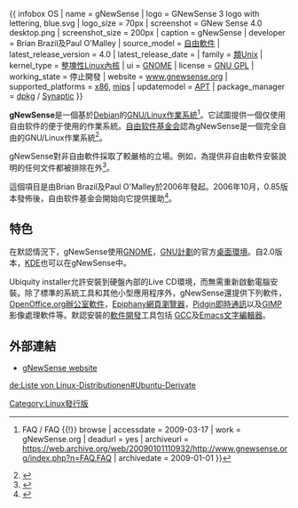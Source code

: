 {{noteTA
|G1=IT
}}
{{lowercase}}
{{ infobox OS
| name                 = gNewSense
| logo                 = GNewSense 3 logo with lettering, blue.svg
| logo_size            = 70px
| screenshot           = GNew Sense 4.0 desktop.png
| screenshot_size      = 200px
| caption              = gNewSense
| developer            = Brian Brazil及Paul O'Malley
| source_model         = [[自由軟件|自由軟件]]
| latest_release_version = 4.0
| latest_release_date  = {{release date and age|2016|05|02}}
| family               = [[類Unix|類Unix]]
| kernel_type          = [[整塊性核心|整塊性]][[Linux內核|Linux內核]]
| ui                   = [[GNOME|GNOME]]
| license              = [[GNU_GPL|GNU GPL]]
| working_state        = 停止開發
| website              = [http://www.gnewsense.org/ www.gnewsense.org]
| supported_platforms  = [[x86|x86]], [[mips|mips]]
| updatemodel          = [[APT|APT]]
| package_manager      = [[dpkg|dpkg]] / [[Synaptic|Synaptic]]
}}

'''gNewSense'''是一個基於[[Debian|Debian]]的[[GNU/Linux|GNU/Linux]][[作業系統|作業系統]]<ref name="faq">{{cite web | url = http://www.gnewsense.org/index.php?n=FAQ.FAQ | title = gNewSense Official Website : Free as in freedom {{!}} FAQ / FAQ {{!}} browse | accessdate = 2009-03-17 | work = gNewSense.org | deadurl = yes | archiveurl = https://web.archive.org/web/20090101110932/http://www.gnewsense.org/index.php?n=FAQ.FAQ | archivedate = 2009-01-01 }}</ref>。它試圖提供一個仅使用自由软件的便于使用的作業系統。[[自由软件基金会|自由软件基金会]]認為gNewSense是一個完全自由的GNU/Linux作業系統<ref>{{Cite web |url=http://www.gnu.org/distros/free-distros.html |title=存档副本 |accessdate=2010-01-12 |archive-date=2015-12-25 |archive-url=https://web.archive.org/web/20151225192720/http://www.gnu.org/distros/free-distros.html |dead-url=no }}</ref>。

gNewSense對非自由軟件採取了較嚴格的立場。例如，為提供非自由軟件安裝說明的任何文件都被排除在外<ref>{{Cite web |url=http://wiki.gnewsense.org/Main/CommunityGuidelines |title=存档副本 |access-date=2010-01-12 |archive-url=https://web.archive.org/web/20110902094323/http://wiki.gnewsense.org/Main/CommunityGuidelines |archive-date=2011-09-02 |dead-url=yes }}</ref>。

這個項目是由Brian Brazil及Paul O'Malley於2006年發起。2006年10月，0.85版本發佈後，自由软件基金会開始向它提供援助<ref>{{Cite web |url=http://www.fsf.org/news/gnewsense |title=gNewSense 1.0 released - Free Software Foundation |accessdate=2010-01-12 |archive-date=2020-11-09 |archive-url=https://web.archive.org/web/20201109035127/https://www.fsf.org/news/gnewsense |dead-url=no }}</ref>。

== 特色 ==
在默認情況下，gNewSense使用[[GNOME|GNOME]]，[[GNU計劃|GNU計劃]]的官方[[桌面環境|桌面環境]]。自2.0版本，[[KDE|KDE]]也可以在gNewSense中。

Ubiquity installer允許安裝到硬盤內部的Live CD環境，而無需重新啟動電腦安裝。除了標準的系統工具和其他小型應用程序外，gNewSense還提供下列軟件，[[OpenOffice.org|OpenOffice.org]][[辦公室軟件|辦公室軟件]]，[[Epiphany|Epiphany]][[網頁瀏覽器|網頁瀏覽器]]，[[Pidgin|Pidgin]][[即時通訊|即時通訊]]以及[[GIMP|GIMP]]影像處理軟件等。默認安裝的[[軟件開發|軟件開發]]工具包括
[[GCC|GCC]]及[[Emacs|Emacs]][[文字編輯器|文字編輯器]]。

== 外部連結 ==
<references></references>
* [https://www.webcitation.org/65tgUcBeO?url=http://www.gnewsense.org/ gNewSense website]

{{Debian}}
{{Linux-distro}}

[[Category:Linux發行版|Category:Linux發行版]]

[[de:Liste_von_Linux-Distributionen#Ubuntu-Derivate|de:Liste von Linux-Distributionen#Ubuntu-Derivate]]